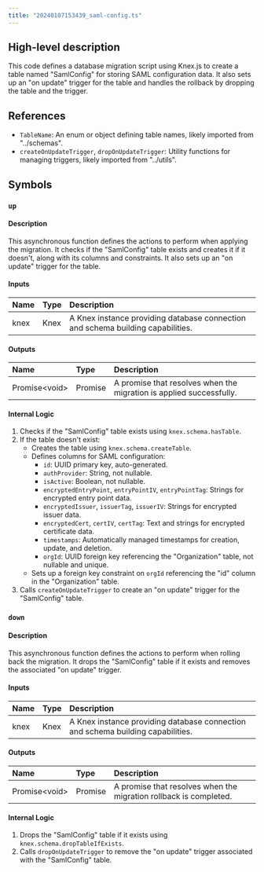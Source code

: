 ```yaml
---
title: "20240107153439_saml-config.ts"
---
```


## High-level description
This code defines a database migration script using Knex.js to create a table named "SamlConfig" for storing SAML configuration data. It also sets up an "on update" trigger for the table and handles the rollback by dropping the table and the trigger.

## References
- `TableName`: An enum or object defining table names, likely imported from "../schemas".
- `createOnUpdateTrigger`, `dropOnUpdateTrigger`: Utility functions for managing triggers, likely imported from "../utils".

## Symbols

### `up`
#### Description
This asynchronous function defines the actions to perform when applying the migration. It checks if the "SamlConfig" table exists and creates it if it doesn't, along with its columns and constraints. It also sets up an "on update" trigger for the table.

#### Inputs
| Name | Type | Description |
|:-----|:-----|:------------|
| knex | Knex | A Knex instance providing database connection and schema building capabilities. |

#### Outputs
| Name | Type | Description |
|:-----|:-----|:------------|
| Promise&lt;void&gt; | Promise | A promise that resolves when the migration is applied successfully. |

#### Internal Logic
1. Checks if the "SamlConfig" table exists using `knex.schema.hasTable`.
2. If the table doesn't exist:
    - Creates the table using `knex.schema.createTable`.
    - Defines columns for SAML configuration:
        - `id`: UUID primary key, auto-generated.
        - `authProvider`: String, not nullable.
        - `isActive`: Boolean, not nullable.
        - `encryptedEntryPoint`, `entryPointIV`, `entryPointTag`: Strings for encrypted entry point data.
        - `encryptedIssuer`, `issuerTag`, `issuerIV`: Strings for encrypted issuer data.
        - `encryptedCert`, `certIV`, `certTag`: Text and strings for encrypted certificate data.
        - `timestamps`: Automatically managed timestamps for creation, update, and deletion.
        - `orgId`: UUID foreign key referencing the "Organization" table, not nullable and unique.
    - Sets up a foreign key constraint on `orgId` referencing the "id" column in the "Organization" table.
3. Calls `createOnUpdateTrigger` to create an "on update" trigger for the "SamlConfig" table.

### `down`
#### Description
This asynchronous function defines the actions to perform when rolling back the migration. It drops the "SamlConfig" table if it exists and removes the associated "on update" trigger.

#### Inputs
| Name | Type | Description |
|:-----|:-----|:------------|
| knex | Knex | A Knex instance providing database connection and schema building capabilities. |

#### Outputs
| Name | Type | Description |
|:-----|:-----|:------------|
| Promise&lt;void&gt; | Promise | A promise that resolves when the migration rollback is completed. |

#### Internal Logic
1. Drops the "SamlConfig" table if it exists using `knex.schema.dropTableIfExists`.
2. Calls `dropOnUpdateTrigger` to remove the "on update" trigger associated with the "SamlConfig" table.

